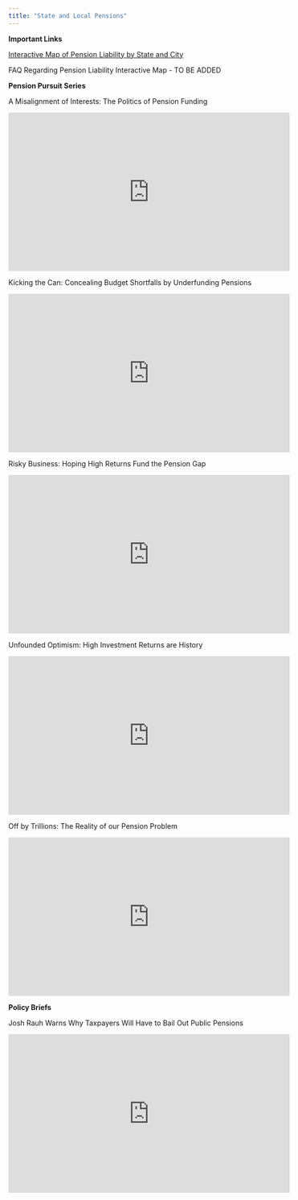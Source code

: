 ---
title: "State and Local Pensions"
---

**Important Links**

[Interactive Map of Pension Liability by State and City](https://www.policyed.org/pension-pursuit/pension-liability-state/map)

FAQ Regarding Pension Liability Interactive Map - TO BE ADDED

**Pension Pursuit Series**

A Misalignment of Interests: The Politics of Pension Funding

<iframe width="560" height="315" src="https://www.youtube.com/embed/VCicpLQIz2s" frameborder="0" allow="accelerometer; autoplay; encrypted-media; gyroscope; picture-in-picture" allowfullscreen></iframe>

Kicking the Can: Concealing Budget Shortfalls by Underfunding Pensions

<iframe width="560" height="315" src="https://www.youtube.com/embed/fCW1M6iPgT8" frameborder="0" allow="accelerometer; autoplay; encrypted-media; gyroscope; picture-in-picture" allowfullscreen></iframe>

Risky Business: Hoping High Returns Fund the Pension Gap

<iframe width="560" height="315" src="https://www.youtube.com/embed/sYz77Z5PMCY" frameborder="0" allow="accelerometer; autoplay; encrypted-media; gyroscope; picture-in-picture" allowfullscreen></iframe>

Unfounded Optimism: High Investment Returns are History

<iframe width="560" height="315" src="https://www.youtube.com/embed/aApHq21KlvI" frameborder="0" allow="accelerometer; autoplay; encrypted-media; gyroscope; picture-in-picture" allowfullscreen></iframe>

Off by Trillions: The Reality of our Pension Problem

<iframe width="560" height="315" src="https://www.youtube.com/embed/_8KlJgaS42U" frameborder="0" allow="accelerometer; autoplay; encrypted-media; gyroscope; picture-in-picture" allowfullscreen></iframe>


**Policy Briefs**

Josh Rauh Warns Why Taxpayers Will Have to Bail Out Public Pensions

<iframe width="560" height="315" src="https://www.youtube.com/embed/8WnEhzxNEwI" frameborder="0" allow="accelerometer; autoplay; encrypted-media; gyroscope; picture-in-picture" allowfullscreen></iframe>

<style type="text/css">

body{ /* Normal  */
      font-family: Helvetica;
      font-size: 11px;
  }
td {  /* Table  */
  font-size: 8px;
  color: Black;
}
h1.title {
  font-size: 20px;
  color: Maroon;
}
